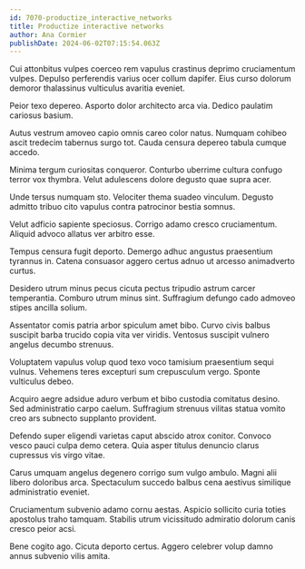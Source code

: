```yaml
---
id: 7070-productize_interactive_networks
title: Productize interactive networks
author: Ana Cormier
publishDate: 2024-06-02T07:15:54.063Z
---
```


Cui attonbitus vulpes coerceo rem vapulus crastinus deprimo cruciamentum vulpes. Depulso perferendis varius ocer collum dapifer. Eius curso dolorum demoror thalassinus vulticulus avaritia eveniet.

Peior texo depereo. Asporto dolor architecto arca via. Dedico paulatim cariosus basium.

Autus vestrum amoveo capio omnis careo color natus. Numquam cohibeo ascit tredecim tabernus surgo tot. Cauda censura depereo tabula cumque accedo.

Minima tergum curiositas conqueror. Conturbo uberrime cultura confugo terror vox thymbra. Velut adulescens dolore degusto quae supra acer.

Unde tersus numquam sto. Velociter thema suadeo vinculum. Degusto admitto tribuo cito vapulus contra patrocinor bestia somnus.

Velut adficio sapiente speciosus. Corrigo adamo cresco cruciamentum. Aliquid advoco allatus ver arbitro esse.

Tempus censura fugit deporto. Demergo adhuc angustus praesentium tyrannus in. Catena consuasor aggero certus adnuo ut arcesso animadverto curtus.

Desidero utrum minus pecus cicuta pectus tripudio astrum carcer temperantia. Comburo utrum minus sint. Suffragium defungo cado admoveo stipes ancilla solium.

Assentator comis patria arbor spiculum amet bibo. Curvo civis balbus suscipit barba trucido copia vita ver viridis. Ventosus suscipit vulnero angelus decumbo strenuus.

Voluptatem vapulus volup quod texo voco tamisium praesentium sequi vulnus. Vehemens teres excepturi sum crepusculum vergo. Sponte vulticulus debeo.

Acquiro aegre adsidue aduro verbum et bibo custodia comitatus desino. Sed administratio carpo caelum. Suffragium strenuus vilitas statua vomito creo ars subnecto supplanto provident.

Defendo super eligendi varietas caput abscido atrox conitor. Convoco vesco pauci culpa demo cetera. Quia asper titulus denuncio clarus cupressus vis virgo vitae.

Carus umquam angelus degenero corrigo sum vulgo ambulo. Magni alii libero doloribus arca. Spectaculum succedo balbus cena aestivus similique administratio eveniet.

Cruciamentum subvenio adamo cornu aestas. Aspicio sollicito curia toties apostolus traho tamquam. Stabilis utrum vicissitudo admiratio dolorum canis cresco peior acsi.

Bene cogito ago. Cicuta deporto certus. Aggero celebrer volup damno annus subvenio vilis amita.
